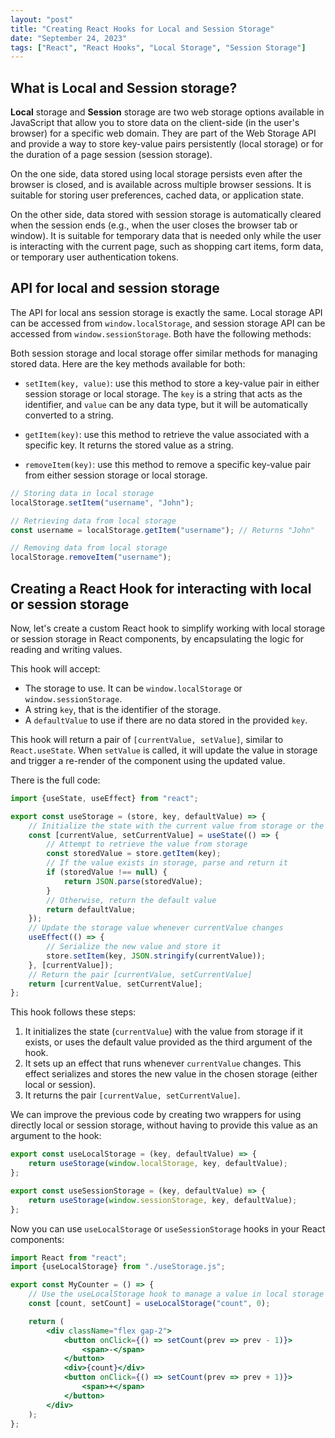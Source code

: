 ```yaml
---
layout: "post"
title: "Creating React Hooks for Local and Session Storage"
date: "September 24, 2023"
tags: ["React", "React Hooks", "Local Storage", "Session Storage"]
---
```


## What is Local and Session storage?

**Local** storage and **Session** storage are two web storage options available in JavaScript that allow you to store data on the client-side (in the user's browser) for a specific web domain. They are part of the Web Storage API and provide a way to store key-value pairs persistently (local storage) or for the duration of a page session (session storage).

On the one side, data stored using local storage persists even after the browser is closed, and is available across multiple browser sessions. It is suitable for storing user preferences, cached data, or application state. 

On the other side, data stored with session storage is automatically cleared when the session ends (e.g., when the user closes the browser tab or window). It is suitable for temporary data that is needed only while the user is interacting with the current page, such as shopping cart items, form data, or temporary user authentication tokens.

## API for local and session storage

The API for local ans session storage is exactly the same. Local storage API can be accessed from `window.localStorage`, and session storage API can be accessed from `window.sessionStorage`. Both have the following methods:

Both session storage and local storage offer similar methods for managing stored data. Here are the key methods available for both:

- `setItem(key, value)`: use this method to store a key-value pair in either session storage or local storage. The `key` is a string that acts as the identifier, and `value` can be any data type, but it will be automatically converted to a string.

- `getItem(key)`: use this method to retrieve the value associated with a specific key. It returns the stored value as a string.

- `removeItem(key)`: use this method to remove a specific key-value pair from either session storage or local storage.

```javascript
// Storing data in local storage
localStorage.setItem("username", "John");

// Retrieving data from local storage
const username = localStorage.getItem("username"); // Returns "John"

// Removing data from local storage
localStorage.removeItem("username");
```

## Creating a React Hook for interacting with local or session storage

Now, let's create a custom React hook to simplify working with local storage or session storage in React components, by encapsulating the logic for reading and writing values.

This hook will accept:
- The storage to use. It can be `window.localStorage` or `window.sessionStorage`.
- A string `key`, that is the identifier of the storage.
- A `defaultValue` to use if there are no data stored in the provided `key`.

This hook will return a pair of `[currentValue, setValue]`, similar to `React.useState`. When `setValue` is called, it will update the value in storage and trigger a re-render of the component using the updated value.

There is the full code:

```javascript
import {useState, useEffect} from "react";

export const useStorage = (store, key, defaultValue) => {
    // Initialize the state with the current value from storage or the default value
    const [currentValue, setCurrentValue] = useState(() => {
        // Attempt to retrieve the value from storage
        const storedValue = store.getItem(key);
        // If the value exists in storage, parse and return it
        if (storedValue !== null) {
            return JSON.parse(storedValue);
        }
        // Otherwise, return the default value
        return defaultValue;
    });
    // Update the storage value whenever currentValue changes
    useEffect(() => {
        // Serialize the new value and store it
        store.setItem(key, JSON.stringify(currentValue));
    }, [currentValue]);
    // Return the pair [currentValue, setCurrentValue]
    return [currentValue, setCurrentValue];
};
```

This hook follows these steps:

1. It initializes the state (`currentValue`) with the value from storage if it exists, or uses the default value provided as the third argument of the hook.
2. It sets up an effect that runs whenever `currentValue` changes. This effect serializes and stores the new value in the chosen storage (either local or session).
3. It returns the pair `[currentValue, setCurrentValue]`.

We can improve the previous code by creating two wrappers for using directly local or session storage, without having to provide this value as an argument to the hook:

```javascript
export const useLocalStorage = (key, defaultValue) => {
    return useStorage(window.localStorage, key, defaultValue);
};

export const useSessionStorage = (key, defaultValue) => {
    return useStorage(window.sessionStorage, key, defaultValue);
};
```

Now you can use `useLocalStorage` or `useSessionStorage` hooks in your React components:

```jsx
import React from "react";
import {useLocalStorage} from "./useStorage.js";

export const MyCounter = () => {
    // Use the useLocalStorage hook to manage a value in local storage
    const [count, setCount] = useLocalStorage("count", 0);

    return (
        <div className="flex gap-2">
            <button onClick={() => setCount(prev => prev - 1)}>
                <span>-</span>
            </button>
            <div>{count}</div>
            <button onClick={() => setCount(prev => prev + 1)}>
                <span>+</span>
            </button>
        </div>
    );
};
```
